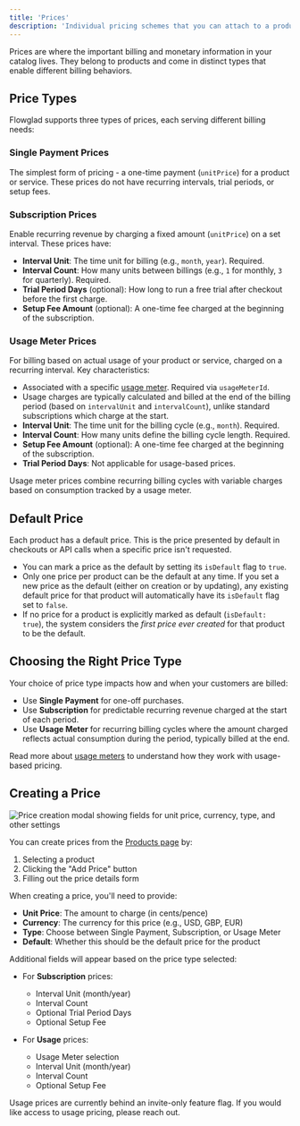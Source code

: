 ```yaml
---
title: 'Prices'
description: 'Individual pricing schemes that you can attach to a product'
---
```


Prices are where the important billing and monetary information in your catalog lives. They belong to products and come in distinct types that enable different billing behaviors.

## Price Types

Flowglad supports three types of prices, each serving different billing needs:

### Single Payment Prices

The simplest form of pricing - a one-time payment (`unitPrice`) for a product or service. These prices do not have recurring intervals, trial periods, or setup fees.

### Subscription Prices

Enable recurring revenue by charging a fixed amount (`unitPrice`) on a set interval. These prices have:

- **Interval Unit**: The time unit for billing (e.g., `month`, `year`). Required.
- **Interval Count**: How many units between billings (e.g., `1` for monthly, `3` for quarterly). Required.
- **Trial Period Days** (optional): How long to run a free trial after checkout before the first charge.
- **Setup Fee Amount** (optional): A one-time fee charged at the beginning of the subscription.

### Usage Meter Prices

For billing based on actual usage of your product or service, charged on a recurring interval. Key characteristics:

- Associated with a specific [usage meter](/features/usage-meters). Required via `usageMeterId`.
- Usage charges are typically calculated and billed at the end of the billing period (based on `intervalUnit` and `intervalCount`), unlike standard subscriptions which charge at the start.
- **Interval Unit**: The time unit for the billing cycle (e.g., `month`). Required.
- **Interval Count**: How many units define the billing cycle length. Required.
- **Setup Fee Amount** (optional): A one-time fee charged at the beginning of the subscription.
- **Trial Period Days**: Not applicable for usage-based prices.

<Tip>
Usage meter prices combine recurring billing cycles with variable charges based on consumption tracked by a usage meter.
</Tip>

## Default Price

Each product has a default price. This is the price presented by default in checkouts or API calls when a specific price isn't requested.

- You can mark a price as the default by setting its `isDefault` flag to `true`.
- Only one price per product can be the default at any time. If you set a new price as the default (either on creation or by updating), any existing default price for that product will automatically have its `isDefault` flag set to `false`.
- If no price for a product is explicitly marked as default (`isDefault: true`), the system considers the *first price ever created* for that product to be the default.

## Choosing the Right Price Type

Your choice of price type impacts how and when your customers are billed:

- Use **Single Payment** for one-off purchases.
- Use **Subscription** for predictable recurring revenue charged at the start of each period.
- Use **Usage Meter** for recurring billing cycles where the amount charged reflects actual consumption during the period, typically billed at the end.

Read more about [usage meters](/features/usage-meters) to understand how they work with usage-based pricing.

## Creating a Price

![Price creation modal showing fields for unit price, currency, type, and other settings](/images/price-modal.jpeg)


You can create prices from the [Products page](https://app.flowglad.com/store/products) by:

1. Selecting a product
2. Clicking the "Add Price" button
3. Filling out the price details form

When creating a price, you'll need to provide:

- **Unit Price**: The amount to charge (in cents/pence)
- **Currency**: The currency for this price (e.g., USD, GBP, EUR)
- **Type**: Choose between Single Payment, Subscription, or Usage Meter
- **Default**: Whether this should be the default price for the product

Additional fields will appear based on the price type selected:

- For **Subscription** prices:
  - Interval Unit (month/year)
  - Interval Count
  - Optional Trial Period Days
  - Optional Setup Fee

- For **Usage** prices:
  - Usage Meter selection
  - Interval Unit (month/year)
  - Interval Count
  - Optional Setup Fee
<Note>
Usage prices are currently behind an invite-only feature flag. If you would like access to usage pricing, please reach out.
</Note>
